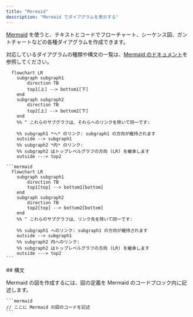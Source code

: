 ```yaml
---
title: "Mermaid"
description: "Mermaid でダイアグラムを表示する"
---
```


[Mermaid](https://mermaid.js.org/) を使うと、テキストとコードでフローチャート、シーケンス図、ガントチャートなどの各種ダイアグラムを作成できます。

対応しているダイアグラムの種類や構文の一覧は、[Mermaid のドキュメント](https://mermaid.js.org/intro/)を参照してください。

```mermaid
  flowchart LR
    subgraph subgraph1
        direction TB
        top1[上] --> bottom1[下]
    end
    subgraph subgraph2
        direction TB
        top2[上] --> bottom2[下]
    end
    %% ^ これらのサブグラフは、それらへのリンクを除いて同一です:

    %% subgraph1 *へ* のリンク: subgraph1 の方向が維持されます
    outside --> subgraph1
    %% subgraph2 *内* のリンク:
    %% subgraph2 はトップレベルグラフの方向 (LR) を継承します
    outside ---> top2
```

````mdx Mermaid flowchart example
```mermaid
  flowchart LR
    subgraph subgraph1
        direction TB
        top1[top] --> bottom1[bottom]
    end
    subgraph subgraph2
        direction TB
        top2[top] --> bottom2[bottom]
    end
    %% ^ これらのサブグラフは、リンク先を除いて同一です:

    %% subgraph1 へのリンク: subgraph1 の方向が維持されます
    outside --> subgraph1
    %% subgraph2 内へのリンク:
    %% subgraph2 はトップレベルグラフの方向 (LR) を継承します
    outside ---> top2
```
````


<div id="syntax">
  ## 構文
</div>

Mermaid の図を作成するには、図の定義を Mermaid のコードブロック内に記述します。

````mdx
```mermaid
// ここに Mermaid の図のコードを記述
```
````
